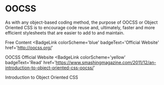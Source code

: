 # OOCSS

As with any object-based coding method, the purpose of OOCSS or Object Oriented CSS is to encourage code reuse and, ultimately, faster and more efficient stylesheets that are easier to add to and maintain.

<ResourceGroupTitle>Free Content</ResourceGroupTitle>
<BadgeLink
  colorScheme='blue'
  badgeText='Official Website'
  href='http://oocss.org/'
>
  OOCSS Official Website
</BadgeLink>
<BadgeLink
  colorScheme='yellow'
  badgeText='Read'
  href='https://www.smashingmagazine.com/2011/12/an-introduction-to-object-oriented-css-oocss/'
>
  Introduction to Object Oriented CSS
</BadgeLink>
